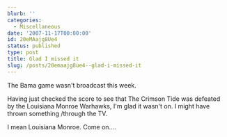 ```yaml
---
blurb: ''
categories:
  - Miscellaneous
date: '2007-11-17T00:00:00'
id: 20eMAajg8Ue4
status: published
type: post
title: Glad I missed it
slug: /posts/20emaajg8ue4--glad-i-missed-it
---
```


The Bama game wasn't broadcast this week. 

Having just checked the score to see that The Crimson Tide was defeated by the Louisiana Monroe Warhawks, I'm glad it wasn't on. I might have thrown something /through the TV. 

I mean Louisiana Monroe. Come on....
